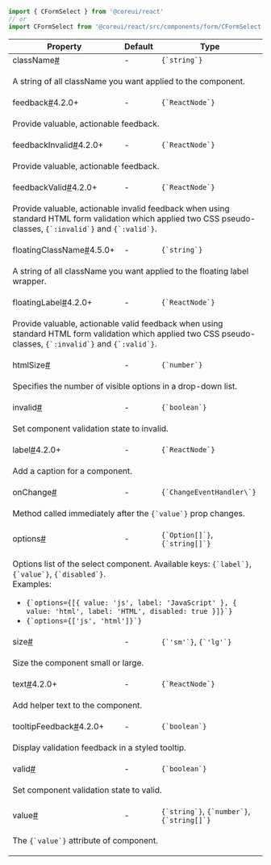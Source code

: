 
```jsx
import { CFormSelect } from '@coreui/react'
// or
import CFormSelect from '@coreui/react/src/components/form/CFormSelect'
```

<div className="table-responsive table-api border rounded mb-3">
  <table className="table">
    <thead>
      <tr>
        <th>Property</th>
        <th>Default</th>
        <th>Type</th>
      </tr>
    </thead>
    <tbody>
      <tr id="cformselect-class-name">
        <td className="text-primary fw-semibold">className<a href="#cformselect-class-name" aria-label="CFormSelect className permalink" className="anchor-link after">#</a></td>
        <td>-</td>
        <td><code>{`string`}</code></td>
      </tr>
      <tr>
        <td colSpan="3">
          <p>A string of all className you want applied to the component.</p>
        </td>
      </tr>
      <tr id="cformselect-feedback">
        <td className="text-primary fw-semibold">feedback<a href="#cformselect-feedback" aria-label="CFormSelect feedback permalink" className="anchor-link after">#</a><span className="badge bg-success">4.2.0+</span></td>
        <td>-</td>
        <td><code>{`ReactNode`}</code></td>
      </tr>
      <tr>
        <td colSpan="3">
          <p>Provide valuable, actionable feedback.</p>
        </td>
      </tr>
      <tr id="cformselect-feedback-invalid">
        <td className="text-primary fw-semibold">feedbackInvalid<a href="#cformselect-feedback-invalid" aria-label="CFormSelect feedbackInvalid permalink" className="anchor-link after">#</a><span className="badge bg-success">4.2.0+</span></td>
        <td>-</td>
        <td><code>{`ReactNode`}</code></td>
      </tr>
      <tr>
        <td colSpan="3">
          <p>Provide valuable, actionable feedback.</p>
        </td>
      </tr>
      <tr id="cformselect-feedback-valid">
        <td className="text-primary fw-semibold">feedbackValid<a href="#cformselect-feedback-valid" aria-label="CFormSelect feedbackValid permalink" className="anchor-link after">#</a><span className="badge bg-success">4.2.0+</span></td>
        <td>-</td>
        <td><code>{`ReactNode`}</code></td>
      </tr>
      <tr>
        <td colSpan="3">
          <p>Provide valuable, actionable invalid feedback when using standard HTML form validation which applied two CSS pseudo-classes, <code>{`:invalid`}</code> and <code>{`:valid`}</code>.</p>
        </td>
      </tr>
      <tr id="cformselect-floating-class-name">
        <td className="text-primary fw-semibold">floatingClassName<a href="#cformselect-floating-class-name" aria-label="CFormSelect floatingClassName permalink" className="anchor-link after">#</a><span className="badge bg-success">4.5.0+</span></td>
        <td>-</td>
        <td><code>{`string`}</code></td>
      </tr>
      <tr>
        <td colSpan="3">
          <p>A string of all className you want applied to the floating label wrapper.</p>
        </td>
      </tr>
      <tr id="cformselect-floating-label">
        <td className="text-primary fw-semibold">floatingLabel<a href="#cformselect-floating-label" aria-label="CFormSelect floatingLabel permalink" className="anchor-link after">#</a><span className="badge bg-success">4.2.0+</span></td>
        <td>-</td>
        <td><code>{`ReactNode`}</code></td>
      </tr>
      <tr>
        <td colSpan="3">
          <p>Provide valuable, actionable valid feedback when using standard HTML form validation which applied two CSS pseudo-classes, <code>{`:invalid`}</code> and <code>{`:valid`}</code>.</p>
        </td>
      </tr>
      <tr id="cformselect-html-size">
        <td className="text-primary fw-semibold">htmlSize<a href="#cformselect-html-size" aria-label="CFormSelect htmlSize permalink" className="anchor-link after">#</a></td>
        <td>-</td>
        <td><code>{`number`}</code></td>
      </tr>
      <tr>
        <td colSpan="3">
          <p>Specifies the number of visible options in a drop-down list.</p>
        </td>
      </tr>
      <tr id="cformselect-invalid">
        <td className="text-primary fw-semibold">invalid<a href="#cformselect-invalid" aria-label="CFormSelect invalid permalink" className="anchor-link after">#</a></td>
        <td>-</td>
        <td><code>{`boolean`}</code></td>
      </tr>
      <tr>
        <td colSpan="3">
          <p>Set component validation state to invalid.</p>
        </td>
      </tr>
      <tr id="cformselect-label">
        <td className="text-primary fw-semibold">label<a href="#cformselect-label" aria-label="CFormSelect label permalink" className="anchor-link after">#</a><span className="badge bg-success">4.2.0+</span></td>
        <td>-</td>
        <td><code>{`ReactNode`}</code></td>
      </tr>
      <tr>
        <td colSpan="3">
          <p>Add a caption for a component.</p>
        </td>
      </tr>
      <tr id="cformselect-on-change">
        <td className="text-primary fw-semibold">onChange<a href="#cformselect-on-change" aria-label="CFormSelect onChange permalink" className="anchor-link after">#</a></td>
        <td>-</td>
        <td><code>{`ChangeEventHandler\<HTMLSelectElement>`}</code></td>
      </tr>
      <tr>
        <td colSpan="3">
          <p>Method called immediately after the <code>{`value`}</code> prop changes.</p>
        </td>
      </tr>
      <tr id="cformselect-options">
        <td className="text-primary fw-semibold">options<a href="#cformselect-options" aria-label="CFormSelect options permalink" className="anchor-link after">#</a></td>
        <td>-</td>
        <td><code>{`Option[]`}</code>, <code>{`string[]`}</code></td>
      </tr>
      <tr>
        <td colSpan="3">
          <p>Options list of the select component. Available keys: <code>{`label`}</code>, <code>{`value`}</code>, <code>{`disabled`}</code>.<br />
Examples:</p>
<ul>
<li><code>{`options={[{ value: 'js', label: 'JavaScript' }, { value: 'html', label: 'HTML', disabled: true }]}`}</code></li>
<li><code>{`options={['js', 'html']}`}</code></li>
</ul>
        </td>
      </tr>
      <tr id="cformselect-size">
        <td className="text-primary fw-semibold">size<a href="#cformselect-size" aria-label="CFormSelect size permalink" className="anchor-link after">#</a></td>
        <td>-</td>
        <td><code>{`'sm'`}</code>, <code>{`'lg'`}</code></td>
      </tr>
      <tr>
        <td colSpan="3">
          <p>Size the component small or large.</p>
        </td>
      </tr>
      <tr id="cformselect-text">
        <td className="text-primary fw-semibold">text<a href="#cformselect-text" aria-label="CFormSelect text permalink" className="anchor-link after">#</a><span className="badge bg-success">4.2.0+</span></td>
        <td>-</td>
        <td><code>{`ReactNode`}</code></td>
      </tr>
      <tr>
        <td colSpan="3">
          <p>Add helper text to the component.</p>
        </td>
      </tr>
      <tr id="cformselect-tooltip-feedback">
        <td className="text-primary fw-semibold">tooltipFeedback<a href="#cformselect-tooltip-feedback" aria-label="CFormSelect tooltipFeedback permalink" className="anchor-link after">#</a><span className="badge bg-success">4.2.0+</span></td>
        <td>-</td>
        <td><code>{`boolean`}</code></td>
      </tr>
      <tr>
        <td colSpan="3">
          <p>Display validation feedback in a styled tooltip.</p>
        </td>
      </tr>
      <tr id="cformselect-valid">
        <td className="text-primary fw-semibold">valid<a href="#cformselect-valid" aria-label="CFormSelect valid permalink" className="anchor-link after">#</a></td>
        <td>-</td>
        <td><code>{`boolean`}</code></td>
      </tr>
      <tr>
        <td colSpan="3">
          <p>Set component validation state to valid.</p>
        </td>
      </tr>
      <tr id="cformselect-value">
        <td className="text-primary fw-semibold">value<a href="#cformselect-value" aria-label="CFormSelect value permalink" className="anchor-link after">#</a></td>
        <td>-</td>
        <td><code>{`string`}</code>, <code>{`number`}</code>, <code>{`string[]`}</code></td>
      </tr>
      <tr>
        <td colSpan="3">
          <p>The <code>{`value`}</code> attribute of component.</p>
        </td>
      </tr>
    </tbody>
  </table>
</div>
